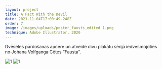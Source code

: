```yaml
---
layout: project
title: A Pact With the Devil
date: 2021-11-04T17:00:49.248Z
order: 7
image: /images/uploads/poster_fausts_edited 1.png
technique: Adobe Illustrator, 2020
---
```


Dvēseles pārdošanas apcere un atveide divu plakātu sērijā iedvesmojoties no Johana Volfganga Gētes “Fausta”.

![1](/images/uploads/devil_1.png)
![1](/images/uploads/devil_2.png)
